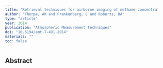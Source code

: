 ```yaml
---
title: "Retrieval techniques for airborne imaging of methane concentrations using high spatial and moderate spectral resolution: Application to AVIRIS"
author: "Thorpe, AK and Frankenberg, C and Roberts, DA"
type: "article"
year: 2014
publication: "Atmospheric Measurement Techniques"
doi: "10.5194/amt-7-491-2014"
materials: ""
toc: false
---
```


## Abstract

